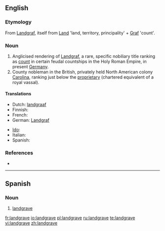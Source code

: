 ==English==
{{wikipedia}}

===Etymology===
From {{etyl|de}} [[Landgraf]], itself from [[Land]] 'land, territory, principality' + [[Graf]] 'count'.

===Noun===
{{en-noun}}

# Anglicised rendering of [[Landgraf]], a rare, specific nobiliary title ranking as [[count]] in certain feudal countships in the Holy Roman Empire, in present [[Germany]].
# County nobleman in the British, privately held North American colony [[Carolina]], ranking just below the [[proprietary]] (chartered equivalent of a royal vassal).

====Translations====
{{trans-top|renderings of Landgraf}}
* Dutch: [[landgraaf]] {{m}}
* Finnish: {{t-|fi|maakreivi}}
* French: {{t+|fr|landgrave|m}}
* German: [[Landgraf]] {{m}}
{{trans-mid}}
* [[Ido]]: {{t+|io|landgravo|xs=Ido}}
* Italian: {{t-|it|langravio|m}}
* Spanish: {{t-|es|landgrave|m}}
{{trans-bottom}}

{{trans-top|county nobleman in the British colony Carolina}}
{{trans-mid}}
{{trans-bottom}}

===References===
* {{R:Websters}}

----

==Spanish==
{{wikipedia|lang=es}}

===Noun===
{{es-noun-m|pl=landgraves}}

# [[#English|landgrave]]

[[fr:landgrave]]
[[io:landgrave]]
[[pl:landgrave]]
[[ru:landgrave]]
[[te:landgrave]]
[[vi:landgrave]]
[[zh:landgrave]]